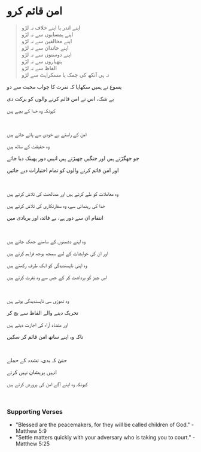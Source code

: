 # امن قائم کرو

> اپنے اندر یا اپنے خلاف نہ لڑو  
> اپنے ہمسایوں سے نہ لڑو  
> اپنے مخالفین سے نہ لڑو  
> اپنے خاندان سے نہ لڑو  
> اپنے دوستوں سے نہ لڑو  
> ہتھیاروں سے نہ لڑو  
> الفاظ سے نہ لڑو  
> نہ ہی آنکھ کی چمک یا مسکراہٹ سے لڑو  

یسوع نے ہمیں سکھایا کہ نفرت کا جواب محبت سے دو  

بے شک، اس نے امن قائم کرنے والوں کو برکت دی  

کیونکہ وہ خدا کے بچے ہیں  

<p></p>

<br />

امن کے راستے بے خودی سے پائے جاتے ہیں  

وہ حقیقت کے ساتھ ہیں  

جو جھگڑتے ہیں اور جنگیں چھیڑتے ہیں انہیں دور پھینک دیا جائے  

اور امن قائم کرنے والوں کو تمام اختیارات دیے جائیں  

<br />

وہ معاملات کو طے کرتے ہیں اور مصالحت کی تلاش کرتے ہیں  

خدا کی رہنمائی سے، وہ سفارتکاری کی تلاش کرتے ہیں  

انتقام ان سے دور ہے، بے فائدہ اور بربادی میں  

<p></p>

<br />

وہ اپنے دشمنوں کے سامنے جھک جاتے ہیں  

اور ان کی خواہشات کے لیے سمجھ بوجھ فراہم کرتے ہیں  

وہ اپنی ناپسندیدگی کو ایک طرف رکھتے ہیں  

اس چیز کو برداشت کر کے جس سے وہ نفرت کرتے ہیں  

<br />

وہ تھوڑی سی ناپسندیدگی بوتے ہیں  

تحریک دینے والے الفاظ سے بچ کر  

اور متضاد آراء کی اجازت دیتے ہیں  

تاکہ وہ اپنے ساتھ امن قائم کر سکیں  

<br />

حتیٰ کہ بدی، تشدد کے حملے  

انہیں پریشان نہیں کرتے  

کیونکہ وہ اپنے آگے امن کی پرورش کرتے ہیں  

<p></p>

<br />

### Supporting Verses

- "Blessed are the peacemakers, for they will be called children of God." - Matthew 5:9  
- "Settle matters quickly with your adversary who is taking you to court." - Matthew 5:25  